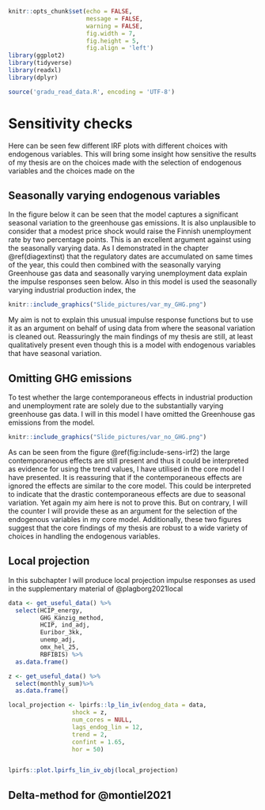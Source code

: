 ```r
knitr::opts_chunk$set(echo = FALSE,
                      message = FALSE,
                      warning = FALSE,
                      fig.width = 7,
                      fig.height = 5,
                      fig.align = 'left')
library(ggplot2)
library(tidyverse)
library(readxl)
library(dplyr)

source('gradu_read_data.R', encoding = 'UTF-8')
```

# Sensitivity checks

Here can be seen few different IRF plots with different choices with endogenous variables. This will bring some insight how sensitive the results of my thesis are on the choices made with the selection of endogenous variables and the choices made on the

## Seasonally varying endogenous variables {#seasonapp}

In the figure below it can be seen that the model captures a significant seasonal variation to the greenhouse gas emissions. It is also unplausible to consider that a modest price shock would raise the Finnish unemployment rate by two percentage points. This is an excellent argument against using the seasonally varying data. As I demonstrated in the chapter \@ref(diagextinst) that the regulatory dates are accumulated on same times of the year, this could then combined with the seasonally varying Greenhouse gas data and seasonally varying unemployment data explain the impulse responses seen below. Also in this model is used the seasonally varying industrial production index, the 

```r

knitr::include_graphics("Slide_pictures/var_my_GHG.png")

```

My aim is not to explain this unusual impulse response functions but to use it as an argument on behalf of using data from where the seasonal variation is cleaned out. Reassuringly the main findings of my thesis are still, at least qualitatively present even though this is a model with endogenous variables that have seasonal variation.

## Omitting GHG emissions

To test whether the large contemporaneous effects in industrial production and unemployment rate are solely due to the substantially varying greenhouse gas data. I will in this model I have omitted the Greenhouse gas emissions from the model. 

```r

knitr::include_graphics("Slide_pictures/var_no_GHG.png")

```

As can be seen from the figure \@ref(fig:include-sens-irf2) the large contemporaneous effects are still present and thus it could be interpreted as evidence for using the trend values, I have utilised in the core model I have presented. It is reassuring that if the contemporaneous effects are ignored the effects are similar to the core model. This could be interpreted to indicate that the drastic contemporaneous effects are due to seasonal variation. Yet again my aim here is not to prove this. But on contrary, I will the counter I will provide these as an argument for the selection of the endogenous variables in my core model. Additionally, these two figures suggest that the core findings of my thesis are robust to a wide variety of choices in handling the endogenous variables.

## Local projection {#localprojapp}

In this subchapter I will produce local projection impulse responses as used in the supplementary material of @plagborg2021local

```r

data <- get_useful_data() %>% 
  select(HCIP_energy, 
         GHG_Känzig_method, 
         HCIP, ind_adj, 
         Euribor_3kk, 
         unemp_adj, 
         omx_hel_25, 
         RBFIBIS) %>% 
  as.data.frame()

z <- get_useful_data() %>%
  select(monthly_sum)%>% 
  as.data.frame()

local_projection <- lpirfs::lp_lin_iv(endog_data = data, 
                  shock = z, 
                  num_cores = NULL, 
                  lags_endog_lin = 12, 
                  trend = 2,
                  confint = 1.65,
                  hor = 50)


lpirfs::plot.lpirfs_lin_iv_obj(local_projection)

```

## Delta-method for @montiel2021




\newpage
\singlespacing
